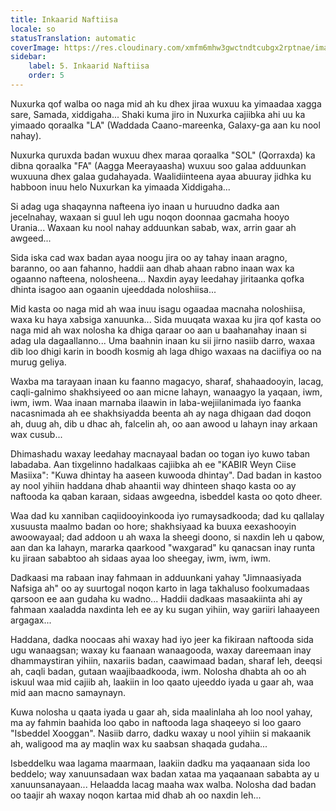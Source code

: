 ```yaml
---
title: Inkaarid Naftiisa
locale: so
statusTranslation: automatic
coverImage: https://res.cloudinary.com/xmfm6mhw3gwctndtcubgx2rptnae/image/upload/v1740468922/small_cover_tratado_de_psicologia_revolucionaria_a4c0dca4e0.webp
sidebar:
    label: 5. Inkaarid Naftiisa
    order: 5
---
```

Nuxurka qof walba oo naga mid ah ku dhex jiraa wuxuu ka yimaadaa xagga sare, Samada, xiddigaha... Shaki kuma jiro in Nuxurka cajiibka ahi uu ka yimaado qoraalka "LA" (Waddada Caano-mareenka, Galaxy-ga aan ku nool nahay).

Nuxurka quruxda badan wuxuu dhex maraa qoraalka "SOL" (Qorraxda) ka dibna qoraalka "FA" (Aagga Meerayaasha) wuxuu soo galaa adduunkan wuxuuna dhex galaa gudahayada. Waalidiinteena ayaa abuuray jidhka ku habboon inuu helo Nuxurkan ka yimaada Xiddigaha...

Si adag uga shaqaynna nafteena iyo inaan u huruudno dadka aan jecelnahay, waxaan si guul leh ugu noqon doonnaa gacmaha hooyo Urania... Waxaan ku nool nahay adduunkan sabab, wax, arrin gaar ah awgeed...

Sida iska cad wax badan ayaa noogu jira oo ay tahay inaan aragno, baranno, oo aan fahanno, haddii aan dhab ahaan rabno inaan wax ka ogaanno nafteena, nolosheena... Naxdin ayay leedahay jiritaanka qofka dhinta isagoo aan ogaanin ujeeddada noloshiisa...

Mid kasta oo naga mid ah waa inuu isagu ogaadaa macnaha noloshiisa, waxa ku haya xabsiga xanuunka... Sida muuqata waxaa ku jira qof kasta oo naga mid ah wax nolosha ka dhiga qaraar oo aan u baahanahay inaan si adag ula dagaallanno... Uma baahnin inaan ku sii jirno nasiib darro, waxaa dib loo dhigi karin in boodh kosmig ah laga dhigo waxaas na daciifiya oo na murug geliya.

Waxba ma tarayaan inaan ku faanno magacyo, sharaf, shahaadooyin, lacag, caqli-galnimo shakhsiyeed oo aan micne lahayn, wanaagyo la yaqaan, iwm, iwm, iwm. Waa inaan marnaba ilaawin in laba-wejiilanimada iyo faanka nacasnimada ah ee shakhsiyadda beenta ah ay naga dhigaan dad doqon ah, duug ah, dib u dhac ah, falcelin ah, oo aan awood u lahayn inay arkaan wax cusub...

Dhimashadu waxay leedahay macnayaal badan oo togan iyo kuwo taban labadaba. Aan tixgelinno hadalkaas cajiibka ah ee "KABIR Weyn Ciise Masiixa": "Kuwa dhintay ha aaseen kuwooda dhintay". Dad badan in kastoo ay nool yihiin haddana dhab ahaantii way dhinteen shaqo kasta oo ay naftooda ka qaban karaan, sidaas awgeedna, isbeddel kasta oo qoto dheer.

Waa dad ku xanniban caqiidooyinkooda iyo rumaysadkooda; dad ku qallalay xusuusta maalmo badan oo hore; shakhsiyaad ka buuxa eexashooyin awoowayaal; dad addoon u ah waxa la sheegi doono, si naxdin leh u qabow, aan dan ka lahayn, mararka qaarkood "waxgarad" ku qanacsan inay runta ku jiraan sababtoo ah sidaas ayaa loo sheegay, iwm, iwm, iwm.

Dadkaasi ma rabaan inay fahmaan in adduunkani yahay "Jimnaasiyada Nafsiga ah" oo ay suurtogal noqon karto in laga takhaluso foolxumadaas qarsoon ee aan gudaha ku wadno... Haddii dadkaas masaakiinta ahi ay fahmaan xaaladda naxdinta leh ee ay ku sugan yihiin, way gariiri lahaayeen argagax...

Haddana, dadka noocaas ahi waxay had iyo jeer ka fikiraan naftooda sida ugu wanaagsan; waxay ku faanaan wanaagooda, waxay dareemaan inay dhammaystiran yihiin, naxariis badan, caawimaad badan, sharaf leh, deeqsi ah, caqli badan, gutaan waajibaadkooda, iwm. Nolosha dhabta ah oo ah iskuul waa mid cajiib ah, laakiin in loo qaato ujeeddo iyada u gaar ah, waa mid aan macno samaynayn.

Kuwa nolosha u qaata iyada u gaar ah, sida maalinlaha ah loo nool yahay, ma ay fahmin baahida loo qabo in naftooda laga shaqeeyo si loo gaaro "Isbeddel Xooggan". Nasiib darro, dadku waxay u nool yihiin si makaanik ah, waligood ma ay maqlin wax ku saabsan shaqada gudaha...

Isbeddelku waa lagama maarmaan, laakiin dadku ma yaqaanaan sida loo beddelo; way xanuunsadaan wax badan xataa ma yaqaanaan sababta ay u xanuunsanayaan... Helaadda lacag maaha wax walba. Nolosha dad badan oo taajir ah waxay noqon kartaa mid dhab ah oo naxdin leh...

